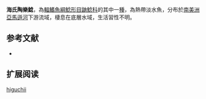 {{Speciesbox
| name = 海氏陶樂鯰
| image = 
| image_width = 250px
| image_caption = 
| status = NE
| status_system = IUCN3.1
| genus = Doras
| species = higuchii
| authority = [[Sabaj_Pérez_&_Birindelli|Sabaj Pérez & Birindelli]], 2008
| synonyms = 
}}

'''海氏陶樂鯰'''，為[[輻鰭魚綱|輻鰭魚綱]][[鯰形目|鯰形目]][[鼬鯰科|鼬鯰科]]的其中一[[種|種]]，為熱帶淡水魚，分布於[[南美洲|南美洲]][[亞馬遜河|亞馬遜河]]下游流域，棲息在底層水域，生活習性不明。

==参考文献==
*{{FishBase_species|genus=Doras|species=higuchii|year=2015|month=7}}

== 扩展阅读 ==
{{refbegin}}
{{wikispecies-inline|Doras higuchii|海氏陶樂鯰}}
{{refend}}
{{Taxonbar|from=Q5717813}}

[[Category:陶樂鯰屬|higuchii]]